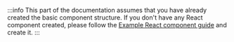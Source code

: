 :::info
This part of the documentation assumes that you have already created the basic component structure. If you don't have
any React component created, please follow the
[Example React component guide](/working-with-sb/guides/web-app/create-react-component) and create it.
:::